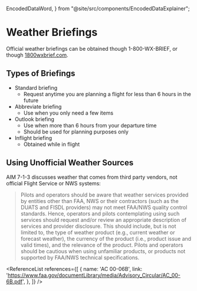   EncodedDataWord,
} from "@site/src/components/EncodedDataExplainer";

# Weather Briefings

Official weather briefings can be obtained though 1-800-WX-BRIEF, or though
[1800wxbrief.com](https://www.1800wxbrief.com/Website/#!/).

## Types of Briefings

- Standard briefing
  - Request anytime you are planning a flight for less than 6 hours in the
    future
- Abbreviate briefing
  - Use when you only need a few items
- Outlook briefing
  - Use when more than 6 hours from your departure time
  - Should be used for planning purposes only
- Inflight briefing
  - Obtained while in flight

## Using Unofficial Weather Sources

AIM 7-1-3 discusses weather that comes from third party vendors, not official
Flight Service or NWS systems:

> Pilots and operators should be aware that weather services provided by
> entities other than FAA, NWS or their contractors (such as the DUATS and FISDL
> providers) may not meet FAA/NWS quality control standards. Hence, operators
> and pilots contemplating using such services should request and/or review an
> appropriate description of services and provider disclosure. This should
> include, but is not limited to, the type of weather product (e.g., current
> weather or forecast weather), the currency of the product (i.e., product issue
> and valid times), and the relevance of the product. Pilots and operators
> should be cautious when using unfamiliar products, or products not supported
> by FAA/NWS technical specifications.

<ReferenceList references={[
  {
    name: 'AC 00-06B',
    link: 'https://www.faa.gov/documentLibrary/media/Advisory_Circular/AC_00-6B.pdf',
  },
]} />
